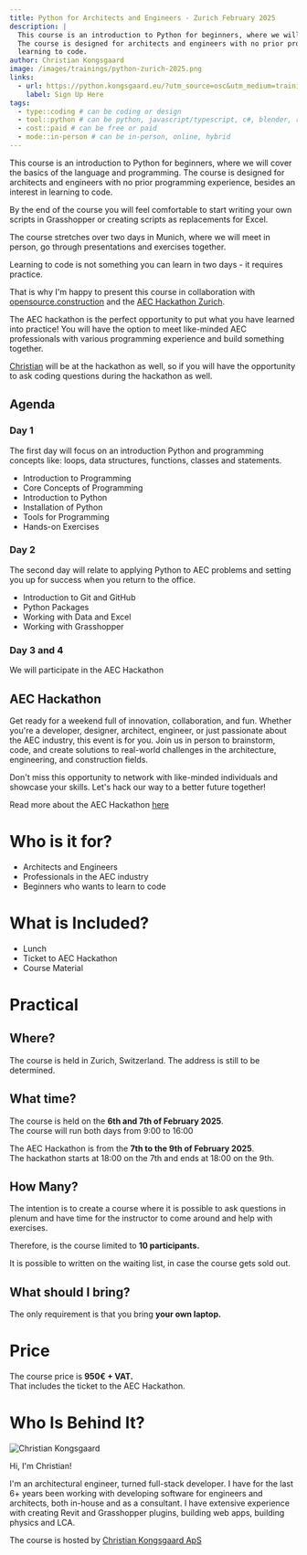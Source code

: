 ```yaml
---
title: Python for Architects and Engineers - Zurich February 2025
description: |
  This course is an introduction to Python for beginners, where we will cover the basics of the language and programming.
  The course is designed for architects and engineers with no prior programming experience, besides an interest in
  learning to code.
author: Christian Kongsgaard
image: /images/trainings/python-zurich-2025.png
links:
  - url: https://python.kongsgaard.eu/?utm_source=osc&utm_medium=training
    label: Sign Up Here
tags:
  - type::coding # can be coding or design
  - tool::python # can be python, javascript/typescript, c#, blender, rhino
  - cost::paid # can be free or paid
  - mode::in-person # can be in-person, online, hybrid
---
```


This course is an introduction to Python for beginners, where we will cover the basics of the language and programming.
The course is designed for architects and engineers with no prior programming experience, besides an interest in
learning to code.

By the end of the course you will feel comfortable to start writing your own scripts in Grasshopper or creating scripts as replacements
for Excel.

The course stretches over two days in Munich, where we will meet in person, go through presentations and exercises
together.

Learning to code is not something you can learn in two days - it requires practice.

That is why I'm happy to present this course in collaboration with
[opensource.construction](https://opensource.construction) and the [AEC Hackathon Zurich](https://opensource.construction/events/aec-hackathon-zurich-2025/).

The AEC hackathon is the perfect opportunity to put what you have learned into practice!
You will have the option to meet like-minded AEC professionals with various programming
experience and build something together.

[Christian](/#about) will be at the hackathon as well, so if you will have the opportunity to ask coding questions
during the hackathon as well.

## Agenda

### Day 1

The first day will focus on an introduction Python and programming concepts like:
loops, data structures, functions, classes and statements.

- Introduction to Programming
- Core Concepts of Programming
- Introduction to Python
- Installation of Python
- Tools for Programming
- Hands-on Exercises

### Day 2

The second day will relate to applying Python to AEC problems and setting you up for success when you return to the office.

- Introduction to Git and GitHub
- Python Packages
- Working with Data and Excel
- Working with Grasshopper

### Day 3 and 4

We will participate in the AEC Hackathon

## AEC Hackathon

Get ready for a weekend full of innovation, collaboration, and fun. Whether you're a developer, designer, architect,
engineer, or just passionate about the AEC industry, this event is for you. Join us in person to brainstorm, code,
and create solutions to real-world challenges in the architecture, engineering, and construction fields.

Don't miss this opportunity to network with like-minded individuals and showcase your skills.
Let's hack our way to a better future together!

Read more about the AEC Hackathon [here](https://opensource.construction/events/aec-hackathon-zurich-2025/)

# Who is it for?

- Architects and Engineers
- Professionals in the AEC industry
- Beginners who wants to learn to code

# What is Included?

- Lunch
- Ticket to AEC Hackathon
- Course Material

# Practical

## Where?

The course is held in Zurich, Switzerland.
The address is still to be determined.

## What time?

The course is held on the **6th and 7th of February 2025**.\
The course will run both days from 9:00 to 16:00

The AEC Hackathon is from the **7th to the 9th of February 2025**.\
The hackathon starts at 18:00 on the 7th and ends at 18:00 on the 9th.

## How Many?

The intention is to create a course where it is possible to ask questions in plenum
and have time for the instructor to come around and help with exercises.

Therefore, is the course limited to **10 participants.**

It is possible to written on the waiting list, in case the course gets sold out.

## What should I bring?

The only requirement is that you bring **your own laptop.**

# Price

The course price is **950€ + VAT.**\
That includes the ticket to the AEC Hackathon.

# Who Is Behind It?

![Christian Kongsgaard](/images/team/christiankongsgaard.jpeg)

Hi, I'm Christian!

I'm an architectural engineer, turned full-stack developer.
I have for the last 6+ years been working with developing software for engineers and architects, both in-house and as a consultant.
I have extensive experience with creating Revit and Grasshopper plugins, building web apps, building physics and LCA.

The course is hosted by [Christian Kongsgaard ApS](https://kongsgaard.eu)